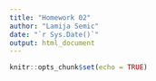 ```yaml
---
title: "Homework 02"
author: "Lamija Semic"
date: "`r Sys.Date()`"
output: html_document
---
```





```r
knitr::opts_chunk$set(echo = TRUE)
```


